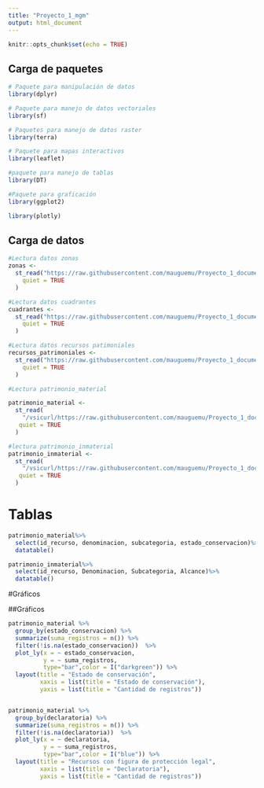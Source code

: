 ```yaml
---
title: "Proyecto_1_mgm"
output: html_document
---
```


```r
knitr::opts_chunk$set(echo = TRUE)
```

## Carga de paquetes 

```r
# Paquete para manipulación de datos
library(dplyr)

# Paquete para manejo de datos vectoriales
library(sf)

# Paquetes para manejo de datos raster
library(terra)

# Paquete para mapas interactivos
library(leaflet)

#paquete para manejo de tablas
library(DT)

#Paquete para graficación
library(ggplot2)

library(plotly)

```

## Carga de datos 

```r
#Lectura datos zonas
zonas <-
  st_read("https://raw.githubusercontent.com/mauguemu/Proyecto_1_documento/master/Capas/zonas_wgs84.geojson",
    quiet = TRUE
  )

#Lectura datos cuadrantes
cuadrantes <-
  st_read("https://raw.githubusercontent.com/mauguemu/Proyecto_1_documento/master/Capas/cuadrantes_wgs84.geojson",
    quiet = TRUE
  )

#Lectura datos recursos patimoniales  
recursos_patrimoniales <-
  st_read("https://raw.githubusercontent.com/mauguemu/Proyecto_1_documento/master/Capas/recursos_patrimonio_wgs84.geojson",
    quiet = TRUE
  )

#Lectura patrimonio_material

patrimonio_material <-
  st_read(
    "/vsicurl/https://raw.githubusercontent.com/mauguemu/Proyecto_1_documento/master/Tablas/patrimonio_material_1.csv",
   quiet = TRUE
  )

#lectura patrimonio_inmaterial
patrimonio_inmaterial <-
  st_read(
    "/vsicurl/https://raw.githubusercontent.com/mauguemu/Proyecto_1_documento/master/Tablas/patrimonio_inmaterial.csv",
   quiet = TRUE
  )

```

# Tablas
```r
patrimonio_material%>%
  select(id_recurso, denominacion, subcategoria, estado_conservacion)%>%
  datatable()

```
```r
patrimonio_inmaterial%>%
  select(id_recurso, Denominacion, Subcategoria, Alcance)%>%
  datatable()
```


#Gráficos

##Gráficos
```r
patrimonio_material %>%
  group_by(estado_conservacion) %>%
  summarize(suma_registros = n()) %>%
  filter(!is.na(estado_conservacion))  %>%
  plot_ly(x = ~ estado_conservacion,
          y = ~ suma_registros,
          type="bar",color = I("darkgreen")) %>%
  layout(title = "Estado de conservación",
         xaxis = list(title = "Estado de conservación"),
         yaxis = list(title = "Cantidad de registros"))



```

```r
patrimonio_material %>%
  group_by(declaratoria) %>%
  summarize(suma_registros = n()) %>%
  filter(!is.na(declaratoria))  %>%
  plot_ly(x = ~ declaratoria,
          y = ~ suma_registros,
          type="bar",color = I("blue")) %>%
  layout(title = "Recursos con figura de protección legal",
         xaxis = list(title = "Declaratoria"),
         yaxis = list(title = "Cantidad de registros"))
```

